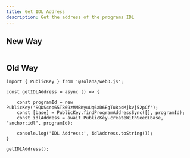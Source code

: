 ---
title: Get IDL Address
description: Get the address of the programs IDL
---

## New Way
```tsx

```

## Old Way
```tsx
import { PublicKey } from '@solana/web3.js';

const getIDLAddress = async () => {

    const programId = new PublicKey('SQDS4ep65T869zMMBKyuUq6aD6EgTu8psMjkvj52pCf');
    const [base] = PublicKey.findProgramAddressSync([], programId);
    const idlAddress = await PublicKey.createWithSeed(base, "anchor:idl", programId);

    console.log('IDL Address:', idlAddress.toString());
}

getIDLAddress();
```
